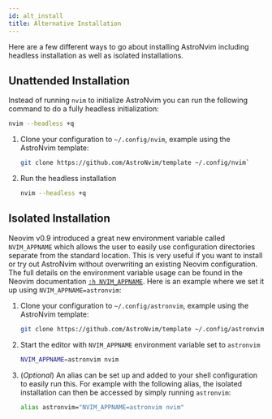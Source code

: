 ```yaml
---
id: alt_install
title: Alternative Installation
---
```



Here are a few different ways to go about installing AstroNvim including headless installation as well as isolated installations.

## Unattended Installation

Instead of running `nvim` to initialize AstroNvim you can run the
following command to do a fully headless initialization:

```sh
nvim --headless +q
```

<Steps>

1. Clone your configuration to `~/.config/nvim`, example using the AstroNvim template:

   ```sh
   git clone https://github.com/AstroNvim/template ~/.config/nvim`
   ```

2. Run the headless installation

   ```sh
   nvim --headless +q
   ```

</Steps>

## Isolated Installation

Neovim v0.9 introduced a great new environment variable called `NVIM_APPNAME` which allows the user to easily use configuration directories separate from the standard location. This is very useful if you want to install or try out AstroNvim without overwriting an existing Neovim configuration. The full details on the environment variable usage can be found in the Neovim documentation [`:h NVIM_APPNAME`](https://neovim.io/doc/user/starting.html#%24NVIM_APPNAME). Here is an example where we set it up using `NVIM_APPNAME=astronvim`:

<Steps>

1. Clone your configuration to `~/.config/astronvim`, example using the AstroNvim template:

   ```sh
   git clone https://github.com/AstroNvim/template ~/.config/astronvim`
   ```

2. Start the editor with `NVIM_APPNAME` environment variable set to `astronvim`

   ```sh
   NVIM_APPNAME=astronvim nvim
   ```

3. (_Optional_) An alias can be set up and added to your shell configuration to easily run this. For example with the following alias, the isolated installation can then be accessed by simply running `astronvim`:

   ```sh
   alias astronvim="NVIM_APPNAME=astronvim nvim"
   ```

</Steps>
